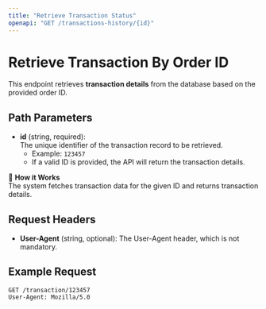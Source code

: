 ```yaml
---
title: "Retrieve Transaction Status"
openapi: "GET /transactions-history/{id}"
---
```


# Retrieve Transaction By Order ID

This endpoint retrieves **transaction details** from the database based on the provided order ID.

## Path Parameters

- **id** (string, required):  
  The unique identifier of the transaction record to be retrieved.  
  - Example: `123457`  
  - If a valid ID is provided, the API will return the transaction details.

📌 **How it Works**  
The system fetches transaction data for the given ID and returns transaction details.

## Request Headers

- **User-Agent** (string, optional): The User-Agent header, which is not mandatory.

## Example Request

```http
GET /transaction/123457
User-Agent: Mozilla/5.0
